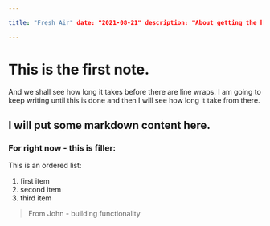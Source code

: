```yaml
---

title: "Fresh Air" date: "2021-08-21" description: "About getting the kids to go exercise" author: "John"

---
```


# This is the first note.

And we shall see how long it takes before there are line wraps. I am going to keep writing until
this is done and then I will see how long it take from there.

## I will put some markdown content here.

### For right now - this is filler:

This is an ordered list:

1. first item
1. second item
1. third item

> From John - building functionality
